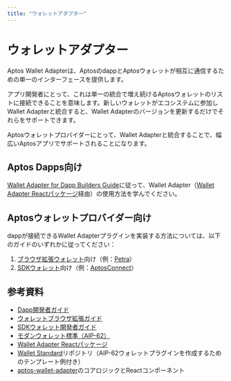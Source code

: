 ```yaml
---
title: "ウォレットアダプター"
---
```


# ウォレットアダプター

Aptos Wallet Adapterは、AptosのdappとAptosウォレットが相互に通信するための単一のインターフェースを提供します。

アプリ開発者にとって、これは単一の統合で増え続けるAptosウォレットのリストに接続できることを意味します。新しいウォレットがエコシステムに参加しWallet Adapterと統合すると、Wallet Adapterのバージョンを更新するだけでそれらをサポートできます。

Aptosウォレットプロバイダーにとって、Wallet Adapterと統合することで、幅広いAptosアプリでサポートされることになります。

## Aptos Dapps向け

[Wallet Adapter for Dapp Builders Guide](./wallet-adapter/dapp.mdx)に従って、Wallet Adapter（[Wallet Adapter Reactパッケージ](https://github.com/aptos-labs/aptos-wallet-adapter/tree/main/packages/wallet-adapter-react)経由）の使用方法を学んでください。

## Aptosウォレットプロバイダー向け

dappが接続できるWallet Adapterプラグインを実装する方法については、以下のガイドのいずれかに従ってください：

1. [ブラウザ拡張ウォレット](./wallet-adapter/browser-extension-wallets.mdx)向け（例：[Petra](https://chromewebstore.google.com/detail/petra-aptos-wallet/ejjladinnckdgjemekebdpeokbikhfci?hl=en)）
2. [SDKウォレット](./wallet-adapter/wallets.mdx)向け（例：[AptosConnect](https://aptosconnect.app/dashboard/main-account/tokens/)）

## 参考資料

- [Dapp開発者ガイド](./wallet-adapter/dapp.mdx)
- [ウォレットブラウザ拡張ガイド](./wallet-adapter/browser-extension-wallets.mdx)
- [SDKウォレット開発者ガイド](./wallet-adapter/wallets.mdx)
- [モダンウォレット標準（AIP-62）](https://github.com/aptos-foundation/AIPs/blob/1bd0c41971701e54cf35da86c2877e58be61ee38/aips/aip-62.md)
- [Wallet Adapter Reactパッケージ](https://github.com/aptos-labs/aptos-wallet-adapter/tree/main/packages/wallet-adapter-react)
- [Wallet Standard](https://github.com/aptos-labs/wallet-standard/tree/main)リポジトリ（AIP-62ウォレットプラグインを作成するためのテンプレート例付き）
- [aptos-wallet-adapter](https://github.com/aptos-labs/aptos-wallet-adapter)のコアロジックとReactコンポーネント
